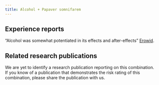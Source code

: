 ---
title: Alcohol + Papaver somnifarem
---
## Experience reports

“Alcohol was somewhat potentiated in its effects and after-effects” [Erowid](https://erowid.org/experiences/exp.php?ID=86721).

## Related research publications

We are yet to identify a research publication reporting on this combination. If you know of a publication that demonstrates the risk rating of this combination, please share the publication with us.


